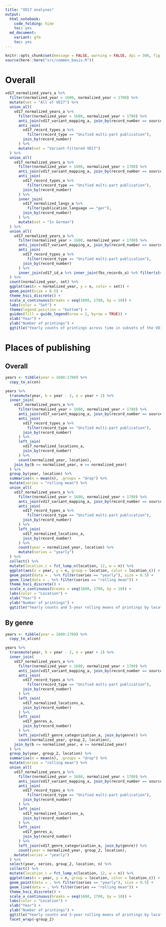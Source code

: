 ```yaml
---
title: "VD17 analyses"
output:
  html_notebook:
    code_folding: hide
    toc: yes
  md_document:
    variant: gfm
    toc: yes
---
```


```r
knitr::opts_chunk$set(message = FALSE, warning = FALSE, dpi = 300, fig.retina = 2, fig.width = 8)
source(here::here("src/common_basis.R"))
```

# Overall

```r
vd17_normalized_years_a %>%
  filter(normalized_year > 1600, normalized_year < 1700) %>%
  mutate(set = "All of VD17") %>%
  union_all(
    vd17_normalized_years_a %>%
      filter(normalized_year > 1600, normalized_year < 1700) %>%
      anti_join(vd17_variant_mapping_a, join_by(record_number == source_record_number)) %>%
      anti_join(
        vd17_record_types_a %>%
          filter(record_type == "Unified multi-part publication"),
        join_by(record_number)
      ) %>%
      mutate(set = "Variant-filtered VD17")
  ) %>%
  union_all(
    vd17_normalized_years_a %>%
      filter(normalized_year > 1600, normalized_year < 1700) %>%
      anti_join(vd17_variant_mapping_a, join_by(record_number == source_record_number)) %>%
      anti_join(
        vd17_record_types_a %>%
          filter(record_type == "Unified multi-part publication"),
        join_by(record_number)
      ) %>%
      inner_join(
        vd17_normalized_langs_a %>%
          filter(publication_language == "ger"),
        join_by(record_number)
      ) %>%
      mutate(set = "In German")
  ) %>%
  union_all(
    vd17_normalized_years_a %>%
      filter(normalized_year > 1600, normalized_year < 1700) %>%
      anti_join(vd17_variant_mapping_a, join_by(record_number == source_record_number)) %>%
      anti_join(
        vd17_record_types_a %>%
          filter(record_type == "Unified multi-part publication"),
        join_by(record_number)
      ) %>%
      inner_join(vd17_id_a %>% inner_join(fbs_records_a) %>% filter(str_detect(set, "^M")))
  ) %>%
  count(normalized_year, set) %>%
  ggplot(aes(x = normalized_year, y = n, color = set)) +
  geom_point(size = 0.5) +
  theme_hsci_discrete() +
  scale_x_continuous(breaks = seq(1600, 1700, by = 10)) +
  labs(color = "Set") +
  theme(legend.position = "bottom") +
  guides(fill = guide_legend(nrow = 2, byrow = TRUE)) +
  xlab("Year") +
  ylab("Number of printings") +
  ggtitle("Yearly counts of printings across time in subsets of the VD17")
```


# Places of publishing

## Overall

```r
years <- tibble(year = 1600:1700) %>%
  copy_to_a(con)

years %>%
  transmute(year, b = year - 2, e = year + 2) %>%
  inner_join(
    vd17_normalized_years_a %>%
      filter(normalized_year > 1600, normalized_year < 1700) %>%
      anti_join(vd17_variant_mapping_a, join_by(record_number == source_record_number)) %>%
      anti_join(
        vd17_record_types_a %>%
          filter(record_type == "Unified multi-part publication"),
        join_by(record_number)
      ) %>%
      left_join(
        vd17_normalized_locations_a,
        join_by(record_number)
      ) %>%
      count(normalized_year, location),
    join_by(b <= normalized_year, e >= normalized_year)
  ) %>%
  group_by(year, location) %>%
  summarise(n = mean(n), .groups = "drop") %>%
  mutate(series = "rolling mean") %>%
  union_all(
    vd17_normalized_years_a %>%
      filter(normalized_year > 1600, normalized_year < 1700) %>%
      anti_join(vd17_variant_mapping_a, join_by(record_number == source_record_number)) %>%
      anti_join(
        vd17_record_types_a %>%
          filter(record_type == "Unified multi-part publication"),
        join_by(record_number)
      ) %>%
      left_join(
        vd17_normalized_locations_a,
        join_by(record_number)
      ) %>%
      count(year = normalized_year, location) %>%
      mutate(series = "yearly")
  ) %>%
  collect() %>%
  mutate(location_c = fct_lump_n(location, 12, w = n)) %>%
  ggplot(aes(x = year, y = n, group = location, color = location_c)) +
  geom_point(data = . %>% filter(series == "yearly"), size = 0.5) +
  geom_line(data = . %>% filter(series == "rolling mean")) +
  theme_hsci_discrete() +
  scale_x_continuous(breaks = seq(1600, 1700, by = 10)) +
  labs(color = "Location") +
  xlab("Year") +
  ylab("Number of printings") +
  ggtitle("Yearly counts and 5-year rolling means of printings by location and time across the VD17")
```

## By genre

```r
years <- tibble(year = 1600:1700) %>%
  copy_to_a(con)

years %>%
  transmute(year, b = year - 2, e = year + 2) %>%
  inner_join(
    vd17_normalized_years_a %>%
      filter(normalized_year > 1600, normalized_year < 1700) %>%
      anti_join(vd17_variant_mapping_a, join_by(record_number == source_record_number)) %>%
      anti_join(
        vd17_record_types_a %>%
          filter(record_type == "Unified multi-part publication"),
        join_by(record_number)
      ) %>%
      left_join(
        vd17_normalized_locations_a,
        join_by(record_number)
      ) %>%
      left_join(
        vd17_genres_a,
        join_by(record_number)
      ) %>%
      left_join(vd17_genre_categorisation_a, join_by(genre)) %>%
      count(normalized_year, group_2, location),
    join_by(b <= normalized_year, e >= normalized_year)
  ) %>%
  group_by(year, group_2, location) %>%
  summarise(n = mean(n), .groups = "drop") %>%
  mutate(series = "rolling mean") %>%
  union_all(
    vd17_normalized_years_a %>%
      filter(normalized_year > 1600, normalized_year < 1700) %>%
      anti_join(vd17_variant_mapping_a, join_by(record_number == source_record_number)) %>%
      anti_join(
        vd17_record_types_a %>%
          filter(record_type == "Unified multi-part publication"),
        join_by(record_number)
      ) %>%
      left_join(
        vd17_normalized_locations_a,
        join_by(record_number)
      ) %>%
      left_join(
        vd17_genres_a,
        join_by(record_number)
      ) %>%
      left_join(vd17_genre_categorisation_a, join_by(genre)) %>%
      count(year = normalized_year, group_2, location),
    mutate(series = "yearly")
  ) %>%
  select(year, series, group_2, location, n) %>%
  collect() %>%
  mutate(location_c = fct_lump_n(location, 12, w = n)) %>%
  ggplot(aes(x = year, y = n, group = location, color = location_c)) +
  geom_point(data = . %>% filter(series == "yearly"), size = 0.5) +
  geom_line(data = . %>% filter(series == "rolling mean")) +
  theme_hsci_discrete() +
  scale_x_continuous(breaks = seq(1600, 1700, by = 10)) +
  labs(color = "Location") +
  xlab("Year") +
  ylab("Number of printings") +
  ggtitle("Yearly counts and 5-year rolling means of printings by location and time across the VD17") +
  facet_wrap(~group_2)
```
